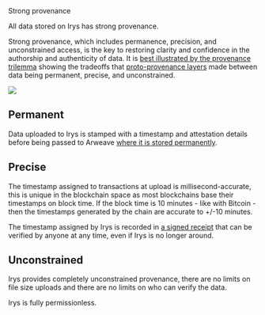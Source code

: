 
<div className="flex flex-col mt-5">
	<div className="flex items-end">
    	<div className=""><Heading level={1}>Strong provenance</Heading></div>
    </div>

</div>

All data stored on Irys has strong provenance.

Strong provenance, which includes permanence, precision, and unconstrained access, is the key to restoring clarity and confidence in the authorship and authenticity of data. It is [best illustrated by the provenance trilemma](https://bundlr.network/blog/bundlr-solution-provenance-trilemma) showing the tradeoffs that [proto-provenance layers](/terminology#proto-provenance-layer) made between data being permanent, precise, and unconstrained.

<img className="border border-[#FEF4EE] rounded-xl mt-5 md:w-5/6 w-full" src="/img/overview/provenance_tilemma.png" />

## Permanent

Data uploaded to Irys is stamped with a timestamp and attestation details before being passed to Arweave [where it is stored permanently](./permanent-data).

## Precise

The timestamp assigned to transactions at upload is millisecond-accurate, this is unique in the blockchain space as most blockchains base their timestamps on block time. If the block time is 10 minutes - like with Bitcoin - then the timestamps generated by the chain are accurate to +/-10 minutes.

The timestamp assigned by Irys is recorded in [a signed receipt](/learn/receipts) that can be verified by anyone at any time, even if Irys is no longer around.

## Unconstrained

Irys provides completely unconstrained provenance, there are no limits on file size uploads and there are no limits on who can verify the data.

Irys is fully permissionless.
